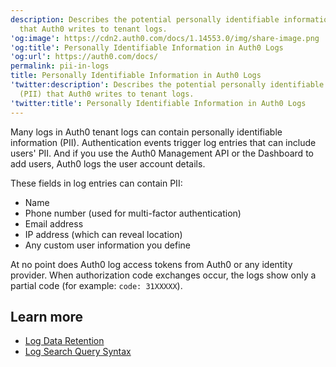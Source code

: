 ```yaml
---
description: Describes the potential personally identifiable information (PII)
  that Auth0 writes to tenant logs.
'og:image': https://cdn2.auth0.com/docs/1.14553.0/img/share-image.png
'og:title': Personally Identifiable Information in Auth0 Logs
'og:url': https://auth0.com/docs/
permalink: pii-in-logs
title: Personally Identifiable Information in Auth0 Logs
'twitter:description': Describes the potential personally identifiable information
  (PII) that Auth0 writes to tenant logs.
'twitter:title': Personally Identifiable Information in Auth0 Logs
---
```

Many logs in Auth0 tenant logs can contain personally identifiable information (PII). Authentication events trigger log entries that can include users' PII. And if you use the Auth0 <Tooltip tip="Management API: A product to allow customers to perform administrative tasks." cta="View Glossary" href="/glossary?term=Management+API">Management API</Tooltip> or the Dashboard to add users, Auth0 logs the user account details.

These fields in log entries can contain PII:

* Name
* Phone number (used for <Tooltip tip="Multi-factor authentication (MFA): User authentication process that uses a factor in addition to username and password such as a code via SMS." cta="View Glossary" href="/glossary?term=multi-factor+authentication">multi-factor authentication</Tooltip>)
* Email address
* IP address (which can reveal location)
* Any custom user information you define

At no point does Auth0 log <Tooltip tip="Access Token: Authorization credential, in the form of an opaque string or JWT, used to access an API." cta="View Glossary" href="/glossary?term=access+tokens">access tokens</Tooltip> from Auth0 or any <Tooltip tip="Access Token: Authorization credential, in the form of an opaque string or JWT, used to access an API." cta="View Glossary" href="/glossary?term=identity+provider">identity provider</Tooltip>. When authorization code exchanges occur, the logs show only a partial code (for example: `code: 31XXXXX`).

## Learn more

* [Log Data Retention](/deploy-monitor/logs/log-data-retention)
* [Log Search Query Syntax](/deploy-monitor/logs/log-search-query-syntax)